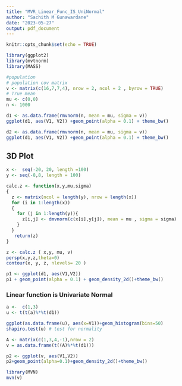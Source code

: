 ```yaml
---
title: "MVR_Linear_Func_IS_UniNormal"
author: "Sachith M Gunawardane"
date: "2023-05-27"
output: pdf_document
---
```


```r
knitr::opts_chunk$set(echo = TRUE)
```

```r
library(ggplot2)
library(mvtnorm)
library(MASS)
```

```r
#population 
# population cov matrix
v <- matrix(c(16,7,7,4), nrow = 2, ncol = 2 , byrow = TRUE)
# True mean
mu <- c(0,0)
n <- 1000

d1 <- as.data.frame(rmvnorm(n, mean = mu, sigma = v))
ggplot(d1, aes(V1, V2)) +geom_point(alpha = 0.1) + theme_bw()

d2 <- as.data.frame(rmvnorm(n, mean = mu, sigma = v))
ggplot(d1, aes(V1, V2)) +geom_point(alpha = 0.1) + theme_bw()


```
## 3D Plot
```r
x <-  seq(-20, 20, length =100)
y <- seq(-8,8, length = 100)

calc.z <- function(x,y,mu,sigma)
{
  z <- matrix(ncol = length(y), nrow = length(x))
  for (i in 1:length(x))
  {
    for (j in 1:length(y)){
      z[i,j] <- dmvnorm(c(x[i],y[j]), mean = mu , sigma = sigma)
    }
  }
   return(z)
}

z <- calc.z ( x,y, mu, v)
persp(x,y,z,theta=0)
contour(x, y, z, nlevels= 20 )

p1 <- ggplot(d1, aes(V1,V2))
p1 + geom_point(alpha = 0.1) + geom_density_2d()+theme_bw()

```

### Linear function is Univariate Normal

```r
a <-  c(1,3)
u <- t(t(a)%*%t(d1))

ggplot(as.data.frame(u), aes(x=V1))+geom_histogram(bins=50)
shapiro.test(u) # test for normality 

```

```r
A <- matrix(c(1,3,4,-1),nrow = 2)
v = as.data.frame(t((A)%*%t(d1)))

p2 <- ggplot(v, aes(V1,V2))
p2+geom_point(alpha=0.1)+geom_density_2d()+theme_bw()

library(MVN)
mvn(v)

```


